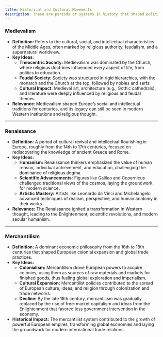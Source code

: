 ```yaml
---
title: Historical and Cultural Movements
description: These are periods or systems in history that shaped political, social, or intellectual life.
---
```


### Medievalism
* **Definition:** Refers to the cultural, social, and intellectual characteristics of the Middle Ages, often marked by religious authority, feudalism, and a supernatural worldview.
* **Key Ideas:**
    * **Theocentric Society:** Medievalism was dominated by the Church, where religious doctrines influenced every aspect of life, from politics to education.
    * **Feudal Society**: Society was structured in rigid hierarchies, with the monarch and the Church at the top, followed by nobles and serfs.
    * **Cultural Impact:** Medieval art, architecture (e.g., Gothic cathedrals), and literature were deeply influenced by religious and feudal themes.
* **Relevance**: Medievalism shaped Europe’s social and intellectual traditions for centuries, and its legacy can still be seen in modern Western institutions and religious thought.

---

### Renaissance
* **Definition:** A period of cultural revival and intellectual flourishing in Europe, roughly from the 14th to 17th centuries, focused on rediscovering the knowledge of ancient Greece and Rome.
* **Key Ideas:**
    * **Humanism:** Renaissance thinkers emphasized the value of human reason, individual achievement, and education, challenging the dominance of religious dogma.
    * **Scientific Advancements:** Figures like Galileo and Copernicus challenged traditional views of the cosmos, laying the groundwork for modern science.
    * **Artistic Mastery:** Artists like Leonardo da Vinci and Michelangelo advanced techniques of realism, perspective, and human anatomy in their works.
* **Relevance:** The Renaissance ignited a transformation in Western thought, leading to the Enlightenment, scientific revolutions, and modern secular humanism.
---

### Merchantilism
* **Definition:** A dominant economic philosophy from the 16th to 18th centuries that shaped European colonial expansion and global trade practices.
* **Key Ideas:**
    * **Colonialism:** Mercantilism drove European powers to acquire colonies, using them as sources of raw materials and markets for finished goods, thus fueling global exploration and imperialism.
    * **Cultural Expansion:** Mercantilist policies contributed to the spread of European culture, ideas, and religion through colonization and trade networks.
    * **Decline:** By the late 18th century, mercantilism was gradually replaced by the rise of free-market capitalism and ideas from the Enlightenment that favored less government intervention in the economy.
* **Historical Impact:** The mercantilist system contributed to the growth of powerful European empires, transforming global economies and laying the groundwork for modern international trade relations.